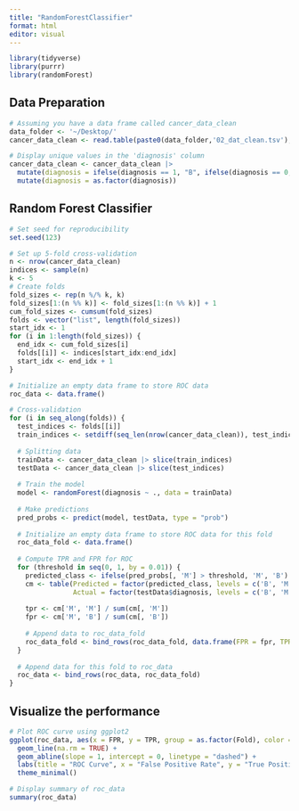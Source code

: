 ```yaml
---
title: "RandomForestClassifier"
format: html
editor: visual
---
```


```r
library(tidyverse)
library(purrr)
library(randomForest)
```

## Data Preparation

```r
# Assuming you have a data frame called cancer_data_clean
data_folder <- '~/Desktop/'
cancer_data_clean <- read.table(paste0(data_folder,'02_dat_clean.tsv'),sep = '\t',header = TRUE)

# Display unique values in the 'diagnosis' column
cancer_data_clean <- cancer_data_clean |>
  mutate(diagnosis = ifelse(diagnosis == 1, "B", ifelse(diagnosis == 0, "M", diagnosis))) |>
  mutate(diagnosis = as.factor(diagnosis))
```

## Random Forest Classifier

```r
# Set seed for reproducibility
set.seed(123)

# Set up 5-fold cross-validation
n <- nrow(cancer_data_clean)
indices <- sample(n)
k <- 5
# Create folds
fold_sizes <- rep(n %/% k, k)
fold_sizes[1:(n %% k)] <- fold_sizes[1:(n %% k)] + 1
cum_fold_sizes <- cumsum(fold_sizes)
folds <- vector("list", length(fold_sizes))
start_idx <- 1
for (i in 1:length(fold_sizes)) {
  end_idx <- cum_fold_sizes[i]
  folds[[i]] <- indices[start_idx:end_idx]
  start_idx <- end_idx + 1
}

# Initialize an empty data frame to store ROC data
roc_data <- data.frame()

# Cross-validation
for (i in seq_along(folds)) {
  test_indices <- folds[[i]]
  train_indices <- setdiff(seq_len(nrow(cancer_data_clean)), test_indices)
  
  # Splitting data
  trainData <- cancer_data_clean |> slice(train_indices)
  testData <- cancer_data_clean |> slice(test_indices)
  
  # Train the model
  model <- randomForest(diagnosis ~ ., data = trainData)
  
  # Make predictions
  pred_probs <- predict(model, testData, type = "prob")
  
  # Initialize an empty data frame to store ROC data for this fold
  roc_data_fold <- data.frame()
  
  # Compute TPR and FPR for ROC
  for (threshold in seq(0, 1, by = 0.01)) {
    predicted_class <- ifelse(pred_probs[, 'M'] > threshold, 'M', 'B')
    cm <- table(Predicted = factor(predicted_class, levels = c('B', 'M')),
                Actual = factor(testData$diagnosis, levels = c('B', 'M')))
    
    tpr <- cm['M', 'M'] / sum(cm[, 'M'])
    fpr <- cm['M', 'B'] / sum(cm[, 'B'])
    
    # Append data to roc_data_fold
    roc_data_fold <- bind_rows(roc_data_fold, data.frame(FPR = fpr, TPR = tpr, Threshold = threshold, Fold = i))
  }
  
  # Append data for this fold to roc_data
  roc_data <- bind_rows(roc_data, roc_data_fold)
}
```

## Visualize the performance

```r
# Plot ROC curve using ggplot2
ggplot(roc_data, aes(x = FPR, y = TPR, group = as.factor(Fold), color = as.factor(Fold))) +
  geom_line(na.rm = TRUE) +
  geom_abline(slope = 1, intercept = 0, linetype = "dashed") +
  labs(title = "ROC Curve", x = "False Positive Rate", y = "True Positive Rate", color = "Fold") +
  theme_minimal()

# Display summary of roc_data
summary(roc_data)
```
